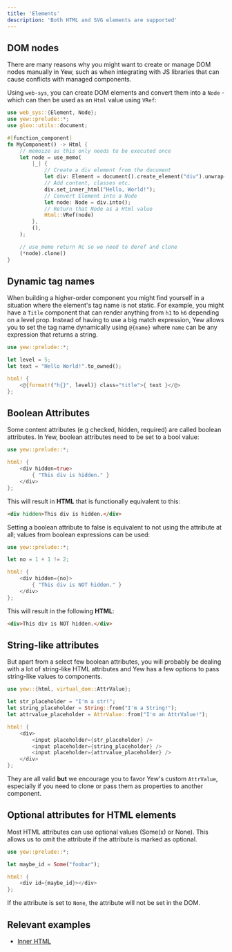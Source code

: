 ```yaml
---
title: 'Elements'
description: 'Both HTML and SVG elements are supported'
---
```



## DOM nodes

There are many reasons why you might want to create or manage DOM nodes manually in Yew, such as
when integrating with JS libraries that can cause conflicts with managed components.

Using `web-sys`, you can create DOM elements and convert them into a `Node` - which can then be
used as an `Html` value using `VRef`:

```rust
use web_sys::{Element, Node};
use yew::prelude::*;
use gloo::utils::document;

#[function_component]
fn MyComponent() -> Html {
    // memoize as this only needs to be executed once
    let node = use_memo(
        |_| {
            // Create a div element from the document
            let div: Element = document().create_element("div").unwrap();
            // Add content, classes etc.
            div.set_inner_html("Hello, World!");
            // Convert Element into a Node
            let node: Node = div.into();
            // Return that Node as a Html value
            Html::VRef(node)
        },
        (),
    );

    // use_memo return Rc so we need to deref and clone
    (*node).clone()
}

```

## Dynamic tag names

When building a higher-order component you might find yourself in a situation where the element's tag name is not static.
For example, you might have a `Title` component that can render anything from `h1` to `h6` depending on a level prop.
Instead of having to use a big match expression, Yew allows you to set the tag name dynamically
using `@{name}` where `name` can be any expression that returns a string.

```rust
use yew::prelude::*;

let level = 5;
let text = "Hello World!".to_owned();

html! {
    <@{format!("h{}", level)} class="title">{ text }</@>
};
```

## Boolean Attributes

Some content attributes (e.g checked, hidden, required) are called boolean attributes. In Yew,
boolean attributes need to be set to a bool value:

```rust
use yew::prelude::*;

html! {
    <div hidden=true>
        { "This div is hidden." }
    </div>
};
```

This will result in **HTML** that is functionally equivalent to this:

```html
<div hidden>This div is hidden.</div>
```

Setting a boolean attribute to false is equivalent to not using the attribute at all; values from
boolean expressions can be used:

```rust
use yew::prelude::*;

let no = 1 + 1 != 2;

html! {
    <div hidden={no}>
        { "This div is NOT hidden." }
    </div>
};
```

This will result in the following **HTML**:

```html
<div>This div is NOT hidden.</div>
```

## String-like attributes

But apart from a select few boolean attributes, you will probably be dealing with a lot of string-like HTML attributes and Yew has a few options to pass string-like values to components.

```rust
use yew::{html, virtual_dom::AttrValue};

let str_placeholder = "I'm a str!";
let string_placeholder = String::from("I'm a String!");
let attrvalue_placeholder = AttrValue::from("I'm an AttrValue!");

html! {
    <div>
        <input placeholder={str_placeholder} />
        <input placeholder={string_placeholder} />
        <input placeholder={attrvalue_placeholder} />
    </div>
};
```

They are all valid **but** we encourage you to favor Yew's custom `AttrValue`, especially if you need to clone or pass them as properties to another component.

## Optional attributes for HTML elements

Most HTML attributes can use optional values (Some(x) or None). This allows us to omit the attribute if the attribute is marked as optional.

```rust
use yew::prelude::*;

let maybe_id = Some("foobar");

html! {
    <div id={maybe_id}></div>
};
```

If the attribute is set to `None`, the attribute will not be set in the DOM.

## Relevant examples

-   [Inner HTML](https://github.com/yewstack/yew/tree/master/examples/inner_html)
